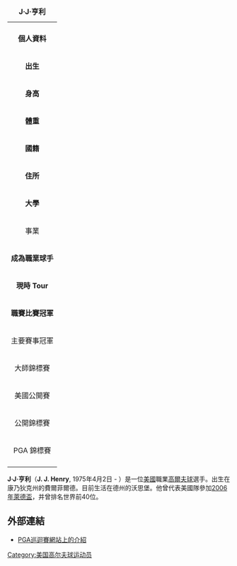 {| border=1 align=right cellpadding=1 cellspacing=1 width=290 style="margin: 0.5em 0 1em 1em; background: #f9f9f9; border: 1px #aaaaaa solid; border-collapse: collapse; font-size: 87%; clear:right"
|+ '''J·J·亨利'''
|-
| align=center colspan="2" |
|-
! colspan="2" bgcolor="#4682B4" | '''個人資料'''
|-
| '''出生''' || {{birth date and age|1975|4|2}} <br>[[美國|美國]][[費爾菲爾德_(康乃狄克州)|費爾菲爾德 (康乃狄克州)]]
|-
| '''身高''' || {{Height|ft=6|in=3}}
|-
| '''體重''' || {{Weight|lb=190}}
|-
| '''國籍''' || {{USA}}
|-
| '''住所''' || [[德克薩斯州|德克薩斯州]][[沃思堡|沃思堡]]
|-
| '''大學''' || 
|-
! colspan="2" bgcolor="E2725B" | 事業 
|-
| '''成為職業球手''' || 1998年
|-
| '''現時 Tour''' || PGA Tour 
|-
| '''職賽比賽冠軍''' || 3
|-
! colspan="2" bgcolor="#ACE1AF" | 主要賽事冠軍
|-
| 大師錦標賽 
| 
|-
| 美國公開賽
| 
|-
| 公開錦標賽
| 
|-
| PGA 錦標賽
|2001年
|-
|}

'''J·J·亨利'''（'''J. J. Henry''', 1975年4月2日 - ）是一位[[美國|美國]]職業[[高爾夫球|高爾夫球]]選手。出生在康乃狄克州的費爾菲爾德。目前生活在德州的沃思堡。他曾代表美國隊參加[[2006年萊德盃|2006年萊德盃]]，并曾排名世界前40位。

==外部連結==
*[https://web.archive.org/web/20080912231135/http://www.pgatour.com/players/02/33/53/ PGA巡迴賽網站上的介紹]

[[Category:美国高尔夫球运动员|Category:美国高尔夫球运动员]]